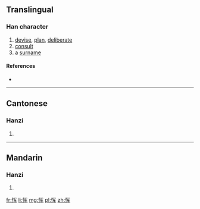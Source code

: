{{also|惲}}
==Translingual==

===Han character===
{{Han char|rn=61|rad=心|as=06|sn=9|four=|canj=PBKQ|ids=⿰忄军}}

# [[devise]], [[plan]], [[deliberate]]
# [[consult]]
# a [[surname]]

====References====
* {{Han ref|kx=0386.161|hdz=42299.010|uh=607D|ud=24701}}

----

==Cantonese==

===Hanzi===
{{yue-hanzi|jyut=|y=wan6|tra=惲}}

# {{defn|lang=yue|sort=心06}}

----

==Mandarin==

===Hanzi===
{{cmn-hanzi|tra=惲|pin=[[yùn]] ([[yun4]])|wg=yün<sup>4</sup>}}

# {{defn|lang=cmn|sort=心06}}

[[fr:恽]]
[[li:恽]]
[[mg:恽]]
[[pl:恽]]
[[zh:恽]]